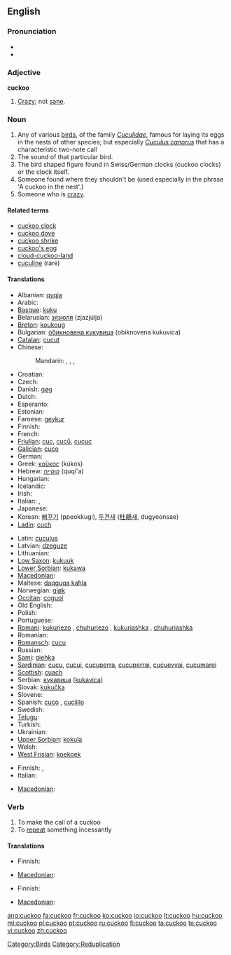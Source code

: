 {{wikipedia}}
==English==

===Pronunciation===
* {{IPA|/'kʊkuː/}}
* {{audio|en-us-cuckoo.ogg|Audio (US)}}

===Adjective===
'''cuckoo'''

# [[crazy|Crazy]]; not [[sane]].

===Noun===
{{en-noun}}

# Any of various [[bird]]s, of the family ''[[Cuculidae]]'', famous for laying its eggs in the nests of other species; but especially ''[[Cuculus canorus]]'' that has a characteristic two-note call
# The sound of that particular bird.
# The bird shaped figure found in Swiss/German clocks (cuckoo clocks) or the clock itself.
# Someone found where they shouldn't be (used especially in the phrase 'A cuckoo in the nest'.)
# Someone who is [[crazy]].

====Related terms====
* [[cuckoo clock]]
* [[cuckoo dove]]
* [[cuckoo shrike]]
* [[cuckoo's egg]]
* [[cloud-cuckoo-land]]
* [[cuculine]] (rare)

====Translations====
{{trans-top|the bird}}
* Albanian: [[qyqja]]
* Arabic: {{t|ar|وقواق|m|tr=waqwaaq|sc=Arab}}
* [[Basque]]: [[kuku]]
* Belarusian: [[зязюля]] (zjazjúlja) {{f}}
* [[Breton]]: [[koukoug]]
* Bulgarian: [[обикновена кукувица]] (obiknovena kukuvica) {{f}}
* [[Catalan]]: [[cucut]] {{m}}
* Chinese:
*: Mandarin: {{t|zh|杜鵑|sc=Hani}}, {{t|zh|杜鹃|tr=dùjuān|sc=Hani}},  {{t|zh|布穀|sc=Hani}},  {{t|zh|布谷|tr=bùgǔ|sc=Hani}}
* Croatian: {{t-|hr|kukavica|f}}
* Czech: {{t-|cs|kukačka|f}}
* Danish: [[gøg]]
* Dutch: {{t+|nl|koekoek|m}}
* Esperanto: {{t-|eo|kukolo|xs=Esperanto}}
* Estonian: {{t+|et|kägu}}
* Faroese: [[geykur]]
* Finnish: {{t+|fi|käki}}
* French: {{t+|fr|coucou|m}}
* [[Friulian]]: [[cuc]], [[cuců]], [[cucuc]]
* [[Galician]]: [[cuco]] {{m}}
* German: {{t+|de|Kuckuck|m}}
* Greek: [[κοϋκος]] (kúkos) {{m}}
* Hebrew: [[קוקייה]] (quqi'a) {{f}}
* Hungarian: {{t+|hu|kakukk}}
* Icelandic: {{t+|is|gaukur}}
* Irish: {{t-|ga|cuach|xs=Irish}}
* Italian: {{t+|it|cuculo|m}}, {{t+|it|cucù|m}}
* Japanese: {{t|ja|カッコウ|tr=kakkō|sc=Jpan}}
* Korean: [[뻐꾸기]] (ppeokkugi), [[두견새]] ([[杜鵑]]새, dugyeonsae)
* [[Ladin]]: [[cuch]]
{{trans-mid}}
* Latin: [[cuculus]] {{m}}
* Latvian: [[dzeguze]]
* Lithuanian: {{t+|lt|gegutė|xs=Lithuanian}}
* [[Low Saxon]]: [[kukuuk]] {{m}}
* [[Lower Sorbian]]: [[kukawa]]
* [[Macedonian]]: {{t|mk|кукавица|f|tr=kukávica|sc=Cyrl|xs=Macedonian}}
* Maltese: [[daqquqa kaħla]] {{f}}
* Norwegian: [[gjøk]]
* [[Occitan]]: [[coguol]]
* Old English: {{t-|ang|geac|m|alt=ġēac|xs=Old English}}
* Polish: {{t+|pl|kukułka|f}}
* Portuguese: {{t-|pt|cuco|m}}
* [[Romani]]: [[kukuriezo]] {{m}}, [[chuhuriezo]] {{m}}, [[kukuriashka]] {{f}}, [[chuhuriashka]] {{f}}
* Romanian: {{t+|ro|cuc}}
* [[Romansch]]: [[cucu]]
* Russian: {{t+|ru|кукушка|f|tr=kukúška|sc=Cyrl}}
* [[Sami]]: [[giehka]]
* [[Sardinian]]: [[cucu]], [[cucui]], [[cucuperra]], [[cucuperrai]], [[cucuevvai]], [[cucumarei]]
* [[Scottish]]: [[cuach]]
* Serbian: [[кукавица]] ([[kukavica]]) {{f}}
* Slovak: [[kukučka]] {{f}}
* Slovene: {{t+|sl|kukavica|f}}
* Spanish: [[cuco]] {{m}}, [[cuclillo]] {{m}}
* Swedish: {{t+|sv|gök}}
* [[Telugu]]: {{t|te|కోకిల|sc=Telu}}
* Turkish: {{t+|tr|guguk}}
* Ukrainian: {{t-|uk|зозуля|f|tr=zozúlja|sc=Cyrl|xs=Ukrainian}}
* [[Upper Sorbian]]: [[kokula]]
* Welsh: {{t-|cy|cog|xs=Welsh}}
* [[West Frisian]]: [[koekoek]]
{{trans-bottom}}

{{trans-top|the sound}}
* Finnish: {{t-|fi|kukunta}}, {{t+|fi|kukkuu}}
* Italian: {{t|it|cu cu}}
{{trans-mid}}
* [[Macedonian]]: {{t-|mk|ку-ку|tr=ku-ku|sc=Cyrl|xs=Macedonian}}
{{trans-bottom}}

{{trans-top|someone crazy}}
{{trans-mid}}
{{trans-bottom}}

===Verb===
{{en-verb}}

# To make the call of a cuckoo
# To [[repeat]] something incessantly

====Translations====
{{trans-top|to make the call of a cuckoo}}
* Finnish: {{t+|fi|kukkua}}
{{trans-mid}}
* [[Macedonian]]: {{t-|mk|кука|tr=kúka|sc=Cyrl|xs=Macedonian}}
{{trans-bottom}}

{{trans-top|to repeat something incessantly}}
* Finnish: {{t+|fi|hokea}}
{{trans-mid}}
* [[Macedonian]]: {{t|mk|вергла|tr=vérgla|sc=Cyrl|xs=Macedonian}}
{{trans-bottom}}

[[Category:Birds]]
[[Category:Reduplication]]

[[ang:cuckoo]]
[[fa:cuckoo]]
[[fr:cuckoo]]
[[ko:cuckoo]]
[[io:cuckoo]]
[[lt:cuckoo]]
[[hu:cuckoo]]
[[ml:cuckoo]]
[[pl:cuckoo]]
[[pt:cuckoo]]
[[ru:cuckoo]]
[[fi:cuckoo]]
[[ta:cuckoo]]
[[te:cuckoo]]
[[vi:cuckoo]]
[[zh:cuckoo]]